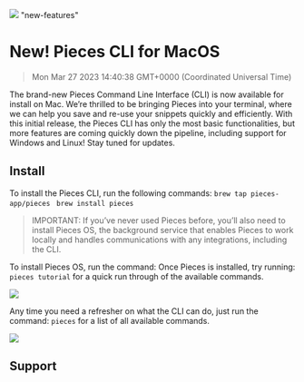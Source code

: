 ![](https://uploads-ssl.webflow.com/6143afec68f555387049efb3/630d7d15022987deff8a46ea_ezgif_com-gif-maker40_919cbea34b6d9d86d3e44830658e7873_2000.png)
"new-features"
# New! Pieces CLI for MacOS
> Mon Mar 27 2023 14:40:38 GMT+0000 (Coordinated Universal Time)

The brand-new Pieces Command Line Interface (CLI) is now available for install on Mac. We’re thrilled to be bringing Pieces into your terminal, where we can help you save and re-use your snippets quickly and efficiently.
With this initial release, the Pieces CLI has only the most basic functionalities, but more features are coming quickly down the pipeline, including support for Windows and Linux! Stay tuned for updates.

## Install
To install the Pieces CLI, run the following commands:
```brew tap pieces-app/pieces ```
```brew install pieces```

> IMPORTANT: If you’ve never used Pieces before, you’ll also need to install Pieces OS, the background service that enables Pieces to work locally and handles communications with any integrations, including the CLI.

To install Pieces OS, run the command:
Once Pieces is installed, try running: ```pieces tutorial``` for a quick run through of the available commands.

![](https://uploads-ssl.webflow.com/6143afec68f555387049efb3/630d7d1602298758378a472b_ezgif_com-gif-maker38_f7efd5703637c9c84823b11d33f7c333_800.png)

Any time you need a refresher on what the CLI can do, just run the command: <code>pieces</code> for a list of all available commands.

![](https://uploads-ssl.webflow.com/6143afec68f555387049efb3/630d7d1502298782888a4725_ezgif_com-gif-maker39_3e00ef6a368ab1102f7c80c9ec6c99bc_800.png)

## Support

